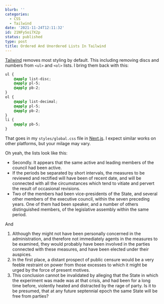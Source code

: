 ```yaml
---
blurb: ''
categories:
  - CSS
  - Tailwind
date: '2021-11-24T12:11:32'
id: 21NFySoi7X2p
status: published
type: post
title: Ordered And Unordered Lists In Tailwind
---
```


[Tailwind](https://tailwindcss.com/) removes most styling by default. This including removing discs and numbers from `<ul>` and `<ol>` lists. I bring them back with this:

```css
ul {
    @apply list-disc;
    @apply pl-5;
    @apply pb-2;
}
ol {
    @apply list-decimal;
    @apply pl-5;
    @apply pb-2;
}
li {
    @apply pb-5;
}
```

That goes in my `styles/global.css` file in [Next.js](https://nextjs.org/). I expect similar works on other platforms, but your milage may vary. 

Oh yeah, the lists look like this:

- Secondly. It appears that the same active and leading members of the council had been active.
- If the periods be separated by short intervals, the measures to be reviewed and rectified will have been of recent date, and will be connected with all the circumstances which tend to vitiate and pervert the result of occasional revisions. 
- Two of the members had been vice-presidents of the State, and several other members of the executive council, within the seven preceding years. One of them had been speaker, and a number of others distinguished members, of the legislative assembly within the same period.

And

1. Although they might not have been personally concerned in the administration, and therefore not immediately agents in the measures to be examined, they would probably have been involved in the parties connected with these measures, and have been elected under their auspices.
2. In the first place, a distant prospect of public censure would be a very feeble restraint on power from those excesses to which it might be urged by the force of present motives.
3. This conclusion cannot be invalidated by alleging that the State in which the experiment was made was at that crisis, and had been for a long time before, violently heated and distracted by the rage of party. Is it to be presumed, that at any future septennial epoch the same State will be free from parties? 
